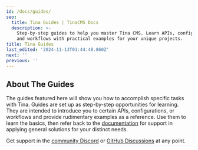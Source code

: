 ```yaml
---
id: /docs/guides/
seo:
  title: Tina Guides | TinaCMS Docs
  description: >-
    Step-by-step guides to help you master Tina CMS. Learn APIs, configurations,
    and workflows with practical examples for your unique projects.
title: Tina Guides
last_edited: '2024-11-13T01:44:48.860Z'
next: ''
previous: ''
---
```


## About The Guides

The guides featured here will show you how to accomplish specific tasks with Tina. Guides are set up as step-by-step opportunities for learning. They are intended to introduce you to certain APIs, configurations, or workflows and provide rudimentary examples as a reference. Use them to learn the basics, then refer back to the [documentation](/docs) for support in applying general solutions for your distinct needs.

Get support in the [community Discord](https://discord.gg/zumN63Ybpf) or [GitHub Discussions](https://github.com/tinacms/tinacms/discussions) at any point.
